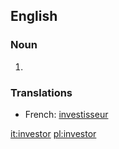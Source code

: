==English==

===Noun===
# {{stub}}

===Translations===
*French: [[investisseur]]

[[it:investor]]
[[pl:investor]]